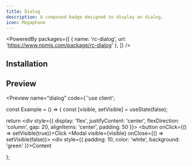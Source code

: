 ```yaml
---
title: Dialog
description: A compound badge designed to display an dialog.
icon: Megaphone
---
```


<PoweredBy packages={[
  { name: 'rc-dialog', url: 'https://www.npmjs.com/package/rc-dialog' },
]} />

## Installation

<Installer packageName="dialog" />

## Preview

<Preview name="dialog" code={`'use client';


const Example = () => {
  const [visible, setVisible] = useState(false);

  return <div style={{ display: 'flex', justifyContent: 'center', flexDirection: 'column', gap: 20, alignItems: 'center', padding: 50 }}>
    <button onClick={() => setVisible(true)}>Click</button>
    <Modal visible={visible} onClose={() => setVisible(false)}>
      <div style={{ padding: 10, color: 'white', background: 'green' }}>Content</div>
    </Modal>
  </div>
};

